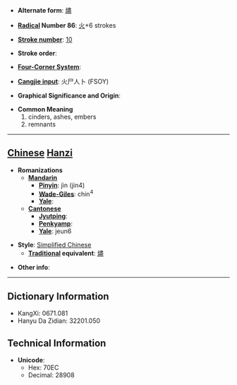 * '''Alternate form''': [[燼]]

* '''[[Wiktionary:Chinese radical index| Radical]] Number 86''': [[Wiktionary:Chinese radical index 火|火]]+6 strokes

* '''[[Wiktionary:Chinese total strokes index|Stroke number]]''': [[Wiktionary:Chinese total strokes index 10|10]]

* '''Stroke order''': 

* '''[[Wiktionary:Chinese four corner index|Four-Corner System]]''': 

* '''[[Wiktionary:Chinese Cangjie index|Cangjie input]]''': 火尸人卜 (FSOY)

* '''Graphical Significance and Origin''': 

* '''Common Meaning'''
*#cinders, ashes, embers
*# remnants


----

== [[Chinese]] [[Hanzi]] ==

* '''Romanizations'''
** '''[[Mandarin]]'''
*** '''[[Pinyin]]''': jìn (jin4)
*** '''[[Wade-Giles]]''': chin<sup>4</sup>
*** '''[[Yale]]''': 
** '''[[Cantonese]]'''
*** '''[[Jyutping]]''':
*** '''[[Penkyamp]]''': 
*** '''[[Yale]]''': jeun6

* '''Style''': [[Simplified Chinese]] 
** '''[[Traditional Chinese|Traditional]] equivalent''': [[燼]]

* '''Other info''': 

----

== Dictionary Information ==

* KangXi: 0671.081
* Hanyu Da Zidian: 32201.050

== Technical Information ==

* '''Unicode''':
** Hex: 70EC
** Decimal: 28908